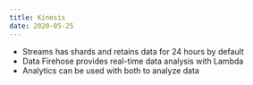```yaml
---
title: Kinesis
date: 2020-05-25
---
```


- Streams has shards and retains data for 24 hours by default
- Data Firehose provides real-time data analysis with Lambda
- Analytics can be used with both to analyze data
